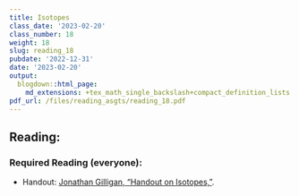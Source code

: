 ```yaml
---
title: Isotopes
class_date: '2023-02-20'
class_number: 18
weight: 18
slug: reading_18
pubdate: '2022-12-31'
date: '2023-02-20'
output:
  blogdown::html_page:
    md_extensions: +tex_math_single_backslash+compact_definition_lists
pdf_url: /files/reading_asgts/reading_18.pdf
---
```

## Reading:

### Required Reading (everyone):

* Handout: [Jonathan Gilligan, "Handout on Isotopes,"](/files/reading_handouts/Isotope_Handout.pdf){target="_blank"}.

